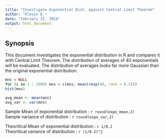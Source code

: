 ```yaml
---
title: "Investigate Exponential Dist. against Central Limit Theorem"
author: "Klevin D."
date: "February 22, 2016"
output: html_document
---
```


Synopsis
--------
This document investigates the exponential distribution in R and compares it with Central Limit Theorem. The distribution of averages of 40 exponentials will be evaluated. The distribution of averages looks far more Gaussian than the original exponential distribution.

```r
mns = NULL
for (i in 1 : 1000) mns = c(mns, mean(rexp(40, rate = 0.2)))
hist(mns)

avg_mean <- mean(mns)
avg_var <- var(mns)

```
Sample Mean of exponential distribution : `r round(expo_mean,2)`  
Sample variance of distribution : `r round(expo_var,2)`  

Theoritical Mean of exponential distribution : `r 1/0.2`  
Theoritical variance of distribution : `r (1/0.2)^2`  